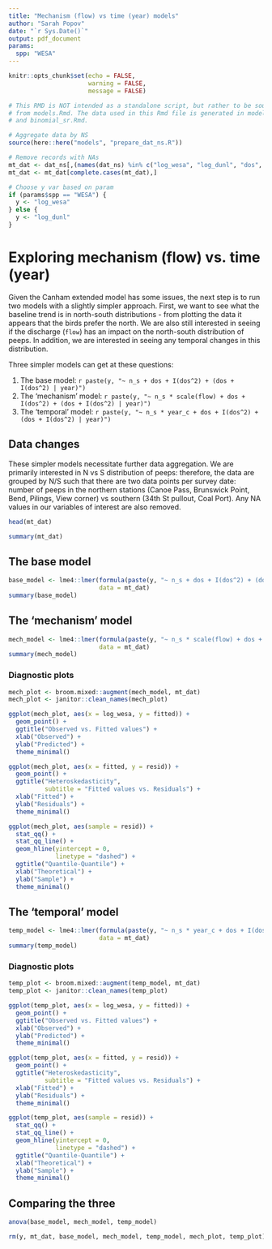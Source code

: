 ```yaml
---
title: "Mechanism (flow) vs time (year) models"
author: "Sarah Popov"
date: "`r Sys.Date()`"
output: pdf_document
params:
  spp: "WESA"
---
```


```r
knitr::opts_chunk$set(echo = FALSE,
                      warning = FALSE, 
                      message = FALSE)

# This RMD is NOT intended as a standalone script, but rather to be sourced
# from models.Rmd. The data used in this Rmd file is generated in models.Rmd
# and binomial_sr.Rmd.

# Aggregate data by NS
source(here::here("models", "prepare_dat_ns.R"))

# Remove records with NAs
mt_dat <- dat_ns[,(names(dat_ns) %in% c("log_wesa", "log_dunl", "dos", "year", "year_c", "n_s", "flow"))]
mt_dat <- mt_dat[complete.cases(mt_dat),]

# Choose y var based on param
if (params$spp == "WESA") {
  y <- "log_wesa"
} else {
  y <- "log_dunl"
}
```

# Exploring mechanism (flow) vs. time (year)

Given the Canham extended model has some issues, the next step is to run two models with a slightly simpler approach. First, we want to see what the baseline trend is in north-south distributions - from plotting the data it appears that the birds prefer the north. We are also still interested in seeing if the discharge (`flow`) has an impact on the north-south distribution of peeps. In addition, we are interested in seeing any temporal changes in this distribution.

Three simpler models can get at these questions:

1. The base model: `r paste(y, "~ n_s + dos + I(dos^2) + (dos + I(dos^2) | year)")`
2. The 'mechanism' model: `r paste(y, "~ n_s * scale(flow) + dos + I(dos^2) + (dos + I(dos^2) | year)")`
3. The 'temporal' model: `r paste(y, "~ n_s * year_c + dos + I(dos^2) + (dos + I(dos^2) | year)")`


## Data changes

These simpler models necessitate further data aggregation. We are primarily interested in N vs S distribution of peeps: therefore, the data are grouped by N/S such that there are two data points per survey date: number of peeps in the northern stations (Canoe Pass, Brunswick Point, Bend, Pilings, View corner) vs southern (34th St pullout, Coal Port). Any NA values in our variables of interest are also removed.

```r
head(mt_dat)
```

```r
summary(mt_dat)
```

## The base model

```r
base_model <- lme4::lmer(formula(paste(y, "~ n_s + dos + I(dos^2) + (dos + I(dos^2) | year)")),
                         data = mt_dat)
summary(base_model)
```

## The 'mechanism' model

```r
mech_model <- lme4::lmer(formula(paste(y, "~ n_s * scale(flow) + dos + I(dos^2) + (dos + I(dos^2) | year)")),
                         data = mt_dat)
summary(mech_model)
```

### Diagnostic plots

```r
mech_plot <- broom.mixed::augment(mech_model, mt_dat)
mech_plot <- janitor::clean_names(mech_plot)
```

```r
ggplot(mech_plot, aes(x = log_wesa, y = fitted)) +
  geom_point() + 
  ggtitle("Observed vs. Fitted values") +
  xlab("Observed") + 
  ylab("Predicted") +
  theme_minimal()
```


```r
ggplot(mech_plot, aes(x = fitted, y = resid)) +
  geom_point() + 
  ggtitle("Heteroskedasticity",
          subtitle = "Fitted values vs. Residuals") +
  xlab("Fitted") + 
  ylab("Residuals") +
  theme_minimal()
```


```r
ggplot(mech_plot, aes(sample = resid)) +
  stat_qq() + 
  stat_qq_line() +
  geom_hline(yintercept = 0,
             linetype = "dashed") +
  ggtitle("Quantile-Quantile") +
  xlab("Theoretical") + 
  ylab("Sample") +
  theme_minimal()
```


## The 'temporal' model

```r
temp_model <- lme4::lmer(formula(paste(y, "~ n_s * year_c + dos + I(dos^2) + (dos + I(dos^2) | year)")),
                         data = mt_dat)
summary(temp_model)
```

### Diagnostic plots

```r
temp_plot <- broom.mixed::augment(temp_model, mt_dat)
temp_plot <- janitor::clean_names(temp_plot)
```

```r
ggplot(temp_plot, aes(x = log_wesa, y = fitted)) +
  geom_point() + 
  ggtitle("Observed vs. Fitted values") +
  xlab("Observed") + 
  ylab("Predicted") +
  theme_minimal()
```


```r
ggplot(temp_plot, aes(x = fitted, y = resid)) +
  geom_point() + 
  ggtitle("Heteroskedasticity",
          subtitle = "Fitted values vs. Residuals") +
  xlab("Fitted") + 
  ylab("Residuals") +
  theme_minimal()
```


```r
ggplot(temp_plot, aes(sample = resid)) +
  stat_qq() + 
  stat_qq_line() +
  geom_hline(yintercept = 0,
             linetype = "dashed") +
  ggtitle("Quantile-Quantile") +
  xlab("Theoretical") + 
  ylab("Sample") +
  theme_minimal()
```

## Comparing the three

```r
anova(base_model, mech_model, temp_model)
```

```r
rm(y, mt_dat, base_model, mech_model, temp_model, mech_plot, temp_plot)
```

